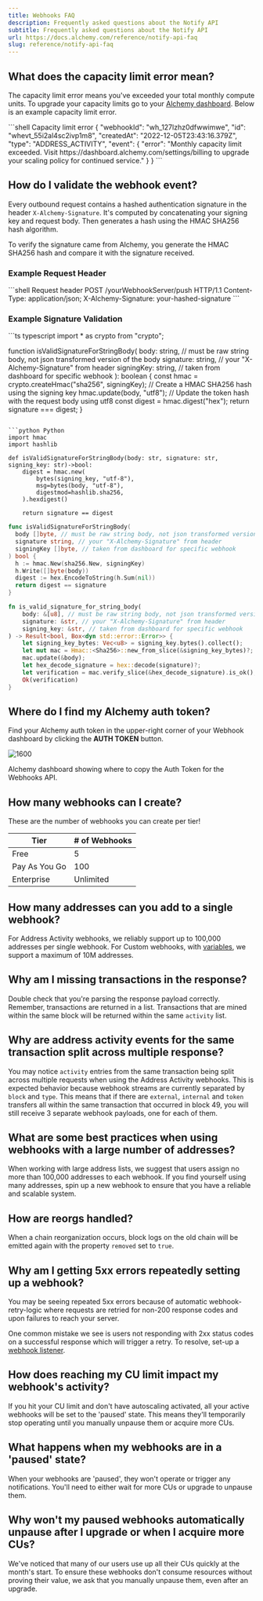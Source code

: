 ```yaml
---
title: Webhooks FAQ
description: Frequently asked questions about the Notify API
subtitle: Frequently asked questions about the Notify API
url: https://docs.alchemy.com/reference/notify-api-faq
slug: reference/notify-api-faq
---
```


## What does the capacity limit error mean?

The capacity limit error means you've exceeded your total monthly compute units. To upgrade your capacity limits go to your [Alchemy dashboard](https://dashboard.alchemyapi.io/settings/billing). Below is an example capacity limit error.

<CodeGroup>
  ```shell Capacity limit error
  {
    "webhookId": "wh_127lzhz0dfwwimwe",
    "id": "whevt_55i2al4sc2ivp1m8",
    "createdAt": "2022-12-05T23:43:16.379Z",
    "type": "ADDRESS_ACTIVITY",
    "event": {
      "error": "Monthly capacity limit exceeded. Visit https://dashboard.alchemy.com/settings/billing to upgrade your scaling policy for continued service."
    }
  }
  ```
</CodeGroup>

## How do I validate the webhook event?

Every outbound request contains a hashed authentication signature in the header `X-Alchemy-Signature`. It's computed by concatenating your signing key and request body. Then generates a hash using the HMAC SHA256 hash algorithm.

To verify the signature came from Alchemy, you generate the HMAC SHA256 hash and compare it with the signature received.

### Example Request Header

<CodeGroup>
  ```shell Request header
  POST /yourWebhookServer/push HTTP/1.1
  Content-Type: application/json;
  X-Alchemy-Signature: your-hashed-signature
  ```
</CodeGroup>

### Example Signature Validation

<CodeGroup>
  ```ts typescript
  import * as crypto from "crypto";

  function isValidSignatureForStringBody(
      body: string, // must be raw string body, not json transformed version of the body
      signature: string, // your "X-Alchemy-Signature" from header
      signingKey: string, // taken from dashboard for specific webhook
    ): boolean {
      const hmac = crypto.createHmac("sha256", signingKey); // Create a HMAC SHA256 hash using the signing key
      hmac.update(body, "utf8"); // Update the token hash with the request body using utf8
      const digest = hmac.digest("hex");
      return signature === digest;
  }
  ```

  ```python Python
  import hmac
  import hashlib

  def isValidSignatureForStringBody(body: str, signature: str, signing_key: str)->bool:
      digest = hmac.new(
          bytes(signing_key, "utf-8"),
          msg=bytes(body, "utf-8"),
          digestmod=hashlib.sha256,
      ).hexdigest()
      
      return signature == digest
  ```

  ```go Go
  func isValidSignatureForStringBody(
    body []byte, // must be raw string body, not json transformed version of the body
    signature string, // your "X-Alchemy-Signature" from header
    signingKey []byte, // taken from dashboard for specific webhook
  ) bool {
    h := hmac.New(sha256.New, signingKey)
    h.Write([]byte(body))
    digest := hex.EncodeToString(h.Sum(nil))
    return digest == signature
  }
  ```

  ```rust Rust
  fn is_valid_signature_for_string_body(
      body: &[u8], // must be raw string body, not json transformed version of the body
      signature: &str, // your "X-Alchemy-Signature" from header
      signing_key: &str, // taken from dashboard for specific webhook
  ) -> Result<bool, Box<dyn std::error::Error>> {
      let signing_key_bytes: Vec<u8> = signing_key.bytes().collect();
      let mut mac = Hmac::<Sha256>::new_from_slice(&signing_key_bytes)?;
      mac.update(&body);
      let hex_decode_signature = hex::decode(signature)?;
      let verification = mac.verify_slice(&hex_decode_signature).is_ok();
      Ok(verification)
  }
  ```
</CodeGroup>

## Where do I find my Alchemy auth token?

Find your Alchemy auth token in the upper-right corner of your Webhook dashboard by clicking the **AUTH TOKEN** button.

![1600](c2ec742ed4b29e539c263129d102da82e85078520952b1bcae0ef81e7848e1de-Untitled.jpg "notify_page_screenshot.png")

Alchemy dashboard showing where to copy the Auth Token for the Webhooks API.

## How many webhooks can I create?

These are the number of webhooks you can create per tier!

| Tier          | # of Webhooks |
| ------------- | ------------- |
| Free          | 5             |
| Pay As You Go | 100           |
| Enterprise    | Unlimited     |

## How many addresses can you add to a single webhook?

For Address Activity webhooks, we reliably support up to 100,000 addresses per single webhook. For Custom webhooks, with [variables](/reference/custom-webhook-variables), we support a maximum of 10M addresses.

## Why am I missing transactions in the response?

Double check that you're parsing the response payload correctly. Remember, transactions are returned in a list. Transactions that are mined within the same block will be returned within the same `activity` list.

## Why are address activity events for the same transaction split across multiple response?

You may notice `activity` entries from the same transaction being split across multiple requests when using the Address Activity webhooks. This is expected behavior because webhook streams are currently separated by `block` and `type`. This means that if there are `external`, `internal` and `token` transfers all within the same transaction that occurred in block 49, you will still receive 3 separate webhook payloads, one for each of them.

## What are some best practices when using webhooks with a large number of addresses?

When working with large address lists, we suggest that users assign no more than 100,000 addresses to each webhook. If you find yourself using many addresses, spin up a new webhook to ensure that you have a reliable and scalable system.

## How are reorgs handled?

When a chain reorganization occurs, block logs on the old chain will be emitted again with the property `removed` set to `true`.

## Why am I getting 5xx errors repeatedly setting up a webhook?

You may be seeing repeated 5xx errors because of automatic webhook-retry-logic where requests are retried for non-200 response codes and upon failures to reach your server.

One common mistake we see is users not responding with 2xx status codes on a successful response which will trigger a retry. To resolve, set-up a [webhook listener](/reference/notify-api-quickstart#create-webhook-listeners).

## How does reaching my CU limit impact my webhook's activity?

If you hit your CU limit and don't have autoscaling activated, all your active webhooks will be set to the 'paused' state. This means they'll temporarily stop operating until you manually unpause them or acquire more CUs.

## What happens when my webhooks are in a 'paused' state?

When your webhooks are 'paused', they won't operate or trigger any notifications. You'll need to either wait for more CUs or upgrade to unpause them.

## Why won't my paused webhooks automatically unpause after I upgrade or when I acquire more CUs?

We've noticed that many of our users use up all their CUs quickly at the month's start. To ensure these webhooks don't consume resources without proving their value, we ask that you manually unpause them, even after an upgrade.
